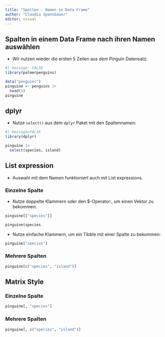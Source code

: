 ```yaml
---
title: "Spalten - Namen in Data Frame"
author: "Claudia Spannbauer"
editor: visual
---
```


## Spalten in einem Data Frame nach ihren Namen auswählen

-   Wir nutzen wieder die ersten 5 Zeilen aus dem Pinguin Datensatz:

```r
#| message: FALSE
library(palmerpenguins)

data("penguins")
pinguine <- penguins |>
  head(5)
pinguine
```

## dplyr

-   Nutze `select()` aus dem `dplyr` Paket mit den Spaltennamen:

```r
#| message=FALSE
library(dplyr)

pinguine |>
  select(species, island)
```

## List expression

-   Auswahl mit dem Namen funktioniert auch mit List expressions.

### Einzelne Spalte

-   Nutze doppelte Klammern oder den \$-Operator:, um einen Vektor zu bekommen:

```r
pinguine[["species"]]
```

```r
pinguine$species
```

-   Nutze einfache Klammern, um ein Tibble mit einer Spalte zu bekommen:

```r
pinguine["species"]
```

### Mehrere Spalten

```r
pinguine[c("species", "island")]
```

## Matrix Style

### Einzelne Spalte

```r
pinguine[, "species"]
```

### Mehrere Spalten

```r
pinguine[, c("species", "island")]
```
